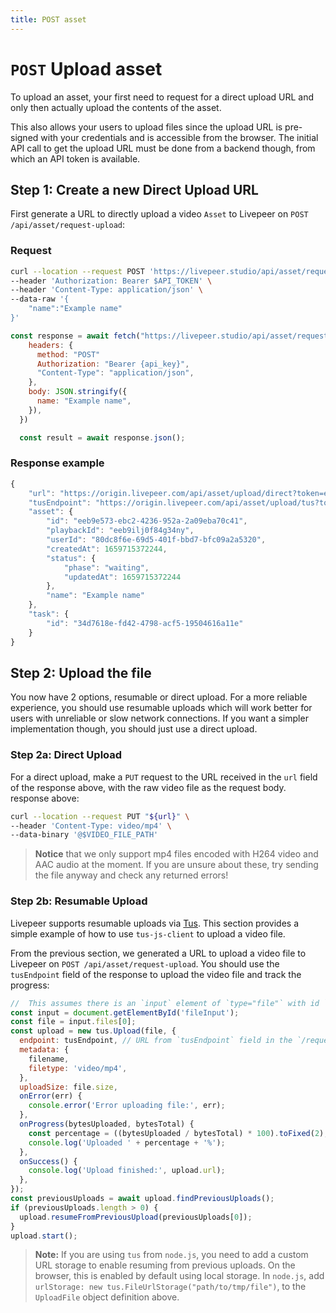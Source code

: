 ```yaml
---
title: POST asset
---
```


# `POST` Upload asset

To upload an asset, your first need to request for a direct upload URL and only
then actually upload the contents of the asset.

This also allows your users to upload files since the upload URL is pre-signed with your credentials and is
accessible from the browser. The initial API call to get the upload URL must be
done from a backend though, from which an API token is available.

## Step 1: Create a new Direct Upload URL

First generate a URL to directly upload a video `Asset` to Livepeer on
`POST /api/asset/request-upload`:

### Request


<Tabs>
  <TabItem value="curl" label="curl">

```bash
curl --location --request POST 'https://livepeer.studio/api/asset/request-upload' \
--header 'Authorization: Bearer $API_TOKEN' \
--header 'Content-Type: application/json' \
--data-raw '{
    "name":"Example name"
}'
```

</TabItem>

<TabItem value="js" label="Fetch">

```js
const response = await fetch("https://livepeer.studio/api/asset/request-upload", {
    headers: {
      method: "POST"
      Authorization: "Bearer {api_key}",
      "Content-Type": "application/json",
    },
    body: JSON.stringify({
      name: "Example name",
    }),
  })

  const result = await response.json();
```

</TabItem>
</Tabs>

<!-- ### Request body parameters

<Table
  data={[
    {
      parameter: <code>name</code>,
      type: <code>string</code>,
      description:
        "The name of the `Asset` containing a custom human-readable description or title.",
    }
  ]}
/> -->

### Response example

```jsx
{
    "url": "https://origin.livepeer.com/api/asset/upload/direct?token=eyJhbGciOiJIUzI1NiJ9.eyJtc2ciOiJoZWxsbyBoYWNrZXIsIHRoZXJlJ3Mgbm90aGluZyBmb3IgeW91IGhlcmUg8J-YhiJ9.1YDjmXsqLcgNyMSzT4kXl_kIni46_EuGX_xfqmC7e0Q",
    "tusEndpoint": "https://origin.livepeer.com/api/asset/upload/tus?token=eyJhbGciOiJIUzI1NiJ9.eyJtc2ciOiJoZWxsbyBoYWNrZXIsIHRoZXJlJ3Mgbm90aGluZyBmb3IgeW91IGhlcmUg8J-YhiJ9.1YDjmXsqLcgNyMSzT4kXl_kIni46_EuGX_xfqmC7e0Q"
    "asset": {
        "id": "eeb9e573-ebc2-4236-952a-2a09eba70c41",
        "playbackId": "eeb9ilj0f84g34ny",
        "userId": "80dc8f6e-69d5-401f-bbd7-bfc09a2a5320",
        "createdAt": 1659715372244,
        "status": {
            "phase": "waiting",
            "updatedAt": 1659715372244
        },
        "name": "Example name"
    },
    "task": {
        "id": "34d7618e-fd42-4798-acf5-19504616a11e"
    }
}
```

## Step 2: Upload the file

You now have 2 options, resumable or direct upload. For a more reliable
experience, you should use resumable uploads which will work better for users
with unreliable or slow network connections. If you want a simpler
implementation though, you should just use a direct upload.

### Step 2a: Direct Upload

For a direct upload, make a `PUT` request to the URL received in the `url` field
of the response above, with the raw video file as the request body. response
above:

<Tabs>
  <TabItem value="curl" label="curl">

```bash
curl --location --request PUT "${url}" \
--header 'Content-Type: video/mp4' \
--data-binary '@$VIDEO_FILE_PATH'
```

</TabItem>

</Tabs>

> **Notice** that we only support mp4 files encoded with H264 video and AAC
> audio at the moment. If you are unsure about these, try sending the file
> anyway and check any returned errors!

### Step 2b: Resumable Upload

Livepeer supports resumable uploads via [Tus](https://tus.io/). This
section provides a simple example of how to use `tus-js-client` to upload a
video file.

From the previous section, we generated a URL to upload a video file to Livepeer
on `POST /api/asset/request-upload`. You should use the `tusEndpoint` field of
the response to upload the video file and track the progress:

```js
//  This assumes there is an `input` element of `type="file"` with id `fileInput` in the HTML
const input = document.getElementById('fileInput');
const file = input.files[0];
const upload = new tus.Upload(file, {
  endpoint: tusEndpoint, // URL from `tusEndpoint` field in the `/request-upload` response
  metadata: {
    filename,
    filetype: 'video/mp4',
  },
  uploadSize: file.size,
  onError(err) {
    console.error('Error uploading file:', err);
  },
  onProgress(bytesUploaded, bytesTotal) {
    const percentage = ((bytesUploaded / bytesTotal) * 100).toFixed(2);
    console.log('Uploaded ' + percentage + '%');
  },
  onSuccess() {
    console.log('Upload finished:', upload.url);
  },
});
const previousUploads = await upload.findPreviousUploads();
if (previousUploads.length > 0) {
  upload.resumeFromPreviousUpload(previousUploads[0]);
}
upload.start();
```

> **Note:** If you are using `tus` from `node.js`, you need to add a custom URL
> storage to enable resuming from previous uploads. On the browser, this is
> enabled by default using local storage. In `node.js`, add
> `urlStorage: new tus.FileUrlStorage("path/to/tmp/file")`, to the `UploadFile`
> object definition above.
